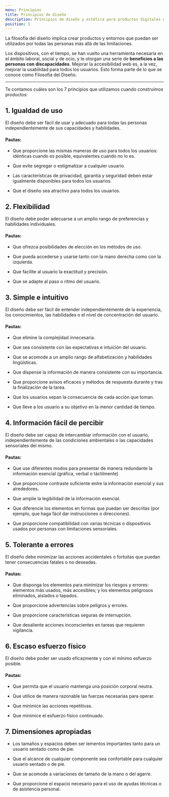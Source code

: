 ```yaml
---
menu: Principios
title: Principios de diseño
description: Principios de diseño y estética para productos digitales del GCBA.
position: 1
---
```


La filosofía del diseño implica crear productos y entornos que puedan ser utilizados por todas las personas más allá de las limitaciones.

Los dispositivos, con el tiempo, se han vuelto una herramienta necesaria en el ámbito laboral, social y de ocio, y le otorgan una serie de **beneficios a las personas con discapacidades**.
Mejorar la accesibilidad web es, a la vez, mejorar la usabilidad para todos los usuarios. Esto forma parte de lo que se conoce como Filosofía del Diseño.

---

Te contamos cuáles son los 7 principios que utilizamos cuando construimos productos:

## 1. Igualdad de uso

El diseño debe ser fácil de usar y adecuado para todas las personas independientemente de sus capacidades y habilidades.

#### Pautas:

- Que proporcione las mismas maneras de uso para todos los usuarios: idénticas cuando es posible, equivalentes cuando no lo es.

- Que evite segregar o estigmatizar a cualquier usuario.

- Las características de privacidad, garantía y seguridad deben estar igualmente disponibles para todos los usuarios.

- Que el diseño sea atractivo para todos los usuarios.

## 2. Flexibilidad

El diseño debe poder adecuarse a un amplio rango de preferencias y habilidades individuales.

#### Pautas:

- Que ofrezca posibilidades de elección en los métodos de uso.

- Que pueda accederse y usarse tanto con la mano derecha como con la izquierda.

- Que facilite al usuario la exactitud y precisión.

- Que se adapte al paso o ritmo del usuario.

## 3. Simple e intuitivo

El diseño debe ser fácil de entender independientemente de la experiencia, los conocimientos, las habilidades o el nivel de concentración del usuario.

#### Pautas:

- Que elimine la complejidad innecesaria.

- Que sea consistente con las expectativas e intuición del usuario.

- Que se acomode a un amplio rango de alfabetización y habilidades lingüísticas.

- Que dispense la información de manera consistente con su importancia.

- Que proporcione avisos eficaces y métodos de respuesta durante y tras la finalización de la tarea.

- Que los usuarios sepan la consecuencia de cada acción que toman.

- Que lleve a los usuario a su objetivo en la menor cantidad de tiempo.

## 4. Información fácil de percibir

El diseño debe ser capaz de intercambiar información con el usuario, independientemente de las condiciones ambientales o las capacidades sensoriales del mismo.

#### Pautas:

- Que use diferentes modos para presentar de manera redundante la información esencial (gráfica, verbal o táctilmente)

- Que proporcione contraste suficiente entre la información esencial y sus alrededores.

- Que amplíe la legibilidad de la información esencial.

- Que diferencie los elementos en formas que puedan ser descritas (por ejemplo, que haga fácil dar instrucciones o direcciones).

- Que proporcione compatibilidad con varias técnicas o dispositivos usados por personas con limitaciones sensoriales.

## 5. Tolerante a errores

El diseño debe minimizar las acciones accidentales o fortuitas que puedan tener consecuencias fatales o no deseadas.

#### Pautas:

- Que disponga los elementos para minimizar los riesgos y errores: elementos más usados, más accesibles; y los elementos peligrosos eliminados, aislados o tapados.

- Que proporcione advertencias sobre peligros y errores.

- Que proporcione características seguras de interrupción.

- Que desaliente acciones inconscientes en tareas que requieren vigilancia.

## 6. Escaso esfuerzo físico

El diseño debe poder ser usado eficazmente y con el mínimo esfuerzo posible.

#### Pautas:

- Que permita que el usuario mantenga una posición corporal neutra.

- Que utilice de manera razonable las fuerzas necesarias para operar.

- Que minimice las acciones repetitivas.

- Que minimice el esfuerzo físico continuado.

## 7. Dimensiones apropiadas

- Los tamaños y espacios deben ser lementos importantes tanto para un usuario sentado como de pie.

- Que el alcance de cualquier componente sea confortable para cualquier usuario sentado o de pie.

- Que se acomode a variaciones de tamaño de la mano o del agarre.

- Que proporcione el espacio necesario para el uso de ayudas técnicas o de asistencia personal.
